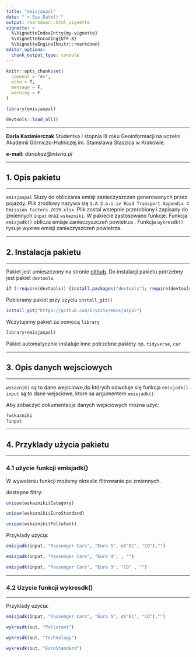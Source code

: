 ```yaml
---
title: "emisjaspal"
date: "`r Sys.Date()`"
output: rmarkdown::html_vignette
vignette: >
  %\VignetteIndexEntry{my-vignette}
  %\VignetteEncoding{UTF-8}
  %\VignetteEngine{knitr::rmarkdown}
editor_options:
  chunk_output_type: console
---
```


```r
knitr::opts_chunk$set(
  comment = "#>",
  echo = T,
  message = F,
  warning = F
)
```

```r

library(emisjaspal)

devtools::load_all()

```

***

**Daria Kazimierczak**
Studentka I stopnia III roku Geoinformacji na uczelni Akademii Górniczo-Hutniczej im. Stanislawa
Staszica w Krakowie.

**e-mail:** *dariakaz@interia.pl*

***
## 1. Opis pakietu
***

`emisjaspal` Sluzy do obliczania emisji zanieczyszczen generowanych przez pojazdy.
Plik zrodlowy nazywa się `` 1.A.3.b.i-iv Road Transport Appendix 4 Emission Factors 2019.xlsx``.
Plik zostal wstepnie przerobiony i zapisany do zmiennych ``input`` oraz ``wskazniki``.
W pakiecie zastosowano funkcje.
Funkcja ``emisjadk()`` oblicza emisje zanieczyszczeń powietrza .
Funkcja ``wykresdk()`` rysuje wykres emisji zanieczyszczeń powietrza.

***
## 2. Instalacja pakietu
***

Pakiet jest umieszczony na stronie [github](https://github.com/).
Do instalacji pakietu potrzebny jest pakiet ``devtools``.

```r

if (!require(devtools)) {install.packages("devtools"); require(devtools)}

```

Pobieramy pakiet przy uzyciu ``install_git()``

```r

install_git("https://github.com/Gryzzle/emisjaspal")

```

Wczytujemy pakiet za pomocą ``library``

```r

library(emisjaspal)

```

Pakiet automatycznie instaluje inne potrzebne pakiety np. ``tidyverse``, ``car``

***
## 3. Opis danych wejsciowych
***

 ``wskazniki`` są to dane wejsciowe,do których odwołuje się funkcja ``emisjadk()``.
 ``input`` są to dane wejsciowe, ktore sa argumentem ``emisjadk()``.

Aby zobaczyć dokumentacje danych wejsciowych mozna uzyc:

```r

?wskazniki
?input

```

***
## 4. Przyklady użycia pakietu
***

### 4.1 użycie funkcji emisjadk()

W wywolaniu funkcji możemy okreslic flitrowanie po zmiennych.

dostepne filtry:
   
```r

unique(wskazniki$Category)

```


```r

unique(wskazniki$EuroStandard)

```

   
```r

unique(wskazniki$Pollutant)

```

Przyklady użycia:


```r
emisjadk(input, "Passenger Cars", "Euro 5", c("EC", "CO"),"")
```

```r
emisjadk(input, "Passenger Cars", "Euro 4", , "")
```

```r
emisjadk(input, "Passenger Cars", "Euro 3", "CO" , "")

```

***
### 4.2 Uzycie funkcji wykresdk()
***

Przyklady uzycia:

```r

emisjadk(input, "Passenger Cars", "Euro 5", c("EC", "CO"),"")

```

```r

wykresdk(out, "Pollutant")
```

```r
wykresdk(out, "Technology")
```

```r
wykresdk(out, "EuroStandard")

```




